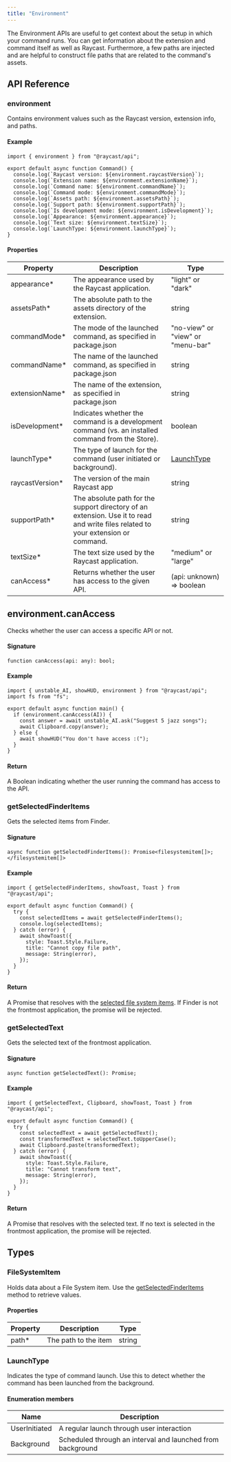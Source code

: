 ```yaml
---
title: "Environment"
---
```


The Environment APIs are useful to get context about the setup in which your command runs. You can get information about the extension and command itself as well as Raycast. Furthermore, a few paths are injected and are helpful to construct file paths that are related to the command's assets.

## API Reference

### environment

Contains environment values such as the Raycast version, extension info, and paths.

#### Example

```
import { environment } from "@raycast/api";

export default async function Command() {
  console.log(`Raycast version: ${environment.raycastVersion}`);
  console.log(`Extension name: ${environment.extensionName}`);
  console.log(`Command name: ${environment.commandName}`);
  console.log(`Command mode: ${environment.commandMode}`);
  console.log(`Assets path: ${environment.assetsPath}`);
  console.log(`Support path: ${environment.supportPath}`);
  console.log(`Is development mode: ${environment.isDevelopment}`);
  console.log(`Appearance: ${environment.appearance}`);
  console.log(`Text size: ${environment.textSize}`);
  console.log(`LaunchType: ${environment.launchType}`);
}
```

#### Properties

| Property         | Description                                                                                                                       | Type                                                  |
| ---------------- | --------------------------------------------------------------------------------------------------------------------------------- | ----------------------------------------------------- |
| appearance\*     | The appearance used by the Raycast application.                                                                                   | "light" or "dark"                                     |
| assetsPath\*     | The absolute path to the assets directory of the extension.                                                                       | string                                                |
| commandMode\*    | The mode of the launched command, as specified in package.json                                                                    | "no-view" or "view" or "menu-bar"                     |
| commandName\*    | The name of the launched command, as specified in package.json                                                                    | string                                                |
| extensionName\*  | The name of the extension, as specified in package.json                                                                           | string                                                |
| isDevelopment\*  | Indicates whether the command is a development command (vs. an installed command from the Store).                                 | boolean                                               |
| launchType\*     | The type of launch for the command (user initiated or background).                                                                | [LaunchType](/api-reference/environment#launchtype) |
| raycastVersion\* | The version of the main Raycast app                                                                                               | string                                                |
| supportPath\*    | The absolute path for the support directory of an extension. Use it to read and write files related to your extension or command. | string                                                |
| textSize\*       | The text size used by the Raycast application.                                                                                    | "medium" or "large"                                   |
| canAccess\*      | Returns whether the user has access to the given API.                                                                             | (api: unknown) => boolean                             |

## environment.canAccess

Checks whether the user can access a specific API or not.

#### Signature

```
function canAccess(api: any): bool;
```

#### Example

```
import { unstable_AI, showHUD, environment } from "@raycast/api";
import fs from "fs";

export default async function main() {
  if (environment.canAccess(AI)) {
    const answer = await unstable_AI.ask("Suggest 5 jazz songs");
    await Clipboard.copy(answer);
  } else {
    await showHUD("You don't have access :(");
  }
}
```

#### Return

A Boolean indicating whether the user running the command has access to the API.

### getSelectedFinderItems

Gets the selected items from Finder.

#### Signature

```
async function getSelectedFinderItems(): Promise<filesystemitem[]>;</filesystemitem[]>
```

#### Example

```
import { getSelectedFinderItems, showToast, Toast } from "@raycast/api";

export default async function Command() {
  try {
    const selectedItems = await getSelectedFinderItems();
    console.log(selectedItems);
  } catch (error) {
    await showToast({
      style: Toast.Style.Failure,
      title: "Cannot copy file path",
      message: String(error),
    });
  }
}
```

#### Return

A Promise that resolves with the [selected file system items](/api-reference/environment#filesystemitem). If Finder is not the frontmost application, the promise will be rejected.

### getSelectedText

Gets the selected text of the frontmost application.

#### Signature

```
async function getSelectedText(): Promise;
```

#### Example

```
import { getSelectedText, Clipboard, showToast, Toast } from "@raycast/api";

export default async function Command() {
  try {
    const selectedText = await getSelectedText();
    const transformedText = selectedText.toUpperCase();
    await Clipboard.paste(transformedText);
  } catch (error) {
    await showToast({
      style: Toast.Style.Failure,
      title: "Cannot transform text",
      message: String(error),
    });
  }
}
```

#### Return

A Promise that resolves with the selected text. If no text is selected in the frontmost application, the promise will be rejected.

## Types

### FileSystemItem

Holds data about a File System item. Use the [getSelectedFinderItems](/api-reference/environment#getselectedfinderitems) method to retrieve values.

#### Properties

| Property | Description          | Type   |
| -------- | -------------------- | ------ |
| path\*   | The path to the item | string |

### LaunchType

Indicates the type of command launch. Use this to detect whether the command has been launched from the background.

#### Enumeration members

| Name          | Description                                                |
| ------------- | ---------------------------------------------------------- |
| UserInitiated | A regular launch through user interaction                  |
| Background    | Scheduled through an interval and launched from background |